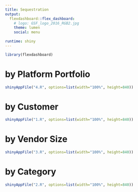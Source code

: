```yaml
---
title: Sequestration  
output: 
  flexdashboard::flex_dashboard:
    # logo: GSF_logo_2016_RGB2.jpg
    theme: lumen 
    social: menu
   
runtime: shiny
---
```


```r
library(flexdashboard)
```

by Platform Portfolio 
=======================================================================

```r

shinyAppFile("4.R", options=list(width="100%", height=840))


```

by Customer 
=======================================================================

```r


shinyAppFile("1.R", options=list(width="100%", height=840))


```

by Vendor Size 
=======================================================================

```r


shinyAppFile("3.R", options=list(width="100%", height=840))


```


by Category 
=======================================================================

```r


shinyAppFile("2.R", options=list(width="100%", height=840))


```

